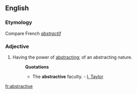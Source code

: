 ==English==

===Etymology===
Compare French ''[[abstractif]]''
===Adjective===
{{infl|en|adjective}}

#Having the power of [[abstracting]]; of an abstracting nature.
#:'''Quotations'''
#:*The '''abstractive''' faculty. - [[I. Taylor]]

[[fr:abstractive]]